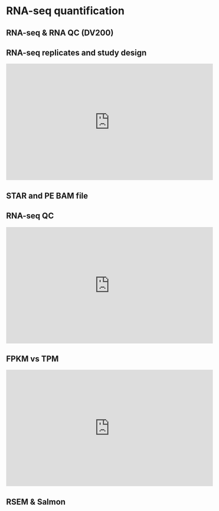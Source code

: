 # RNA-seq quantification {#rnaseq}

## RNA-seq & RNA QC (DV200)

## RNA-seq replicates and study design

<iframe width="560" height="315" src="https://www.youtube.com/embed/7ECKDDaUyQE" frameborder="0" allow="accelerometer; autoplay; clipboard-write; encrypted-media; gyroscope; picture-in-picture" allowfullscreen></iframe>

## STAR and PE BAM file

## RNA-seq QC

<iframe width="560" height="315" src="https://www.youtube.com/embed/AmoDj_ysY8c" frameborder="0" allow="accelerometer; autoplay; clipboard-write; encrypted-media; gyroscope; picture-in-picture" allowfullscreen></iframe>

## FPKM vs TPM

<iframe width="560" height="315" src="https://www.youtube.com/embed/jLfDw8I_SJ8" frameborder="0" allow="accelerometer; autoplay; clipboard-write; encrypted-media; gyroscope; picture-in-picture" allowfullscreen></iframe>

## RSEM & Salmon


